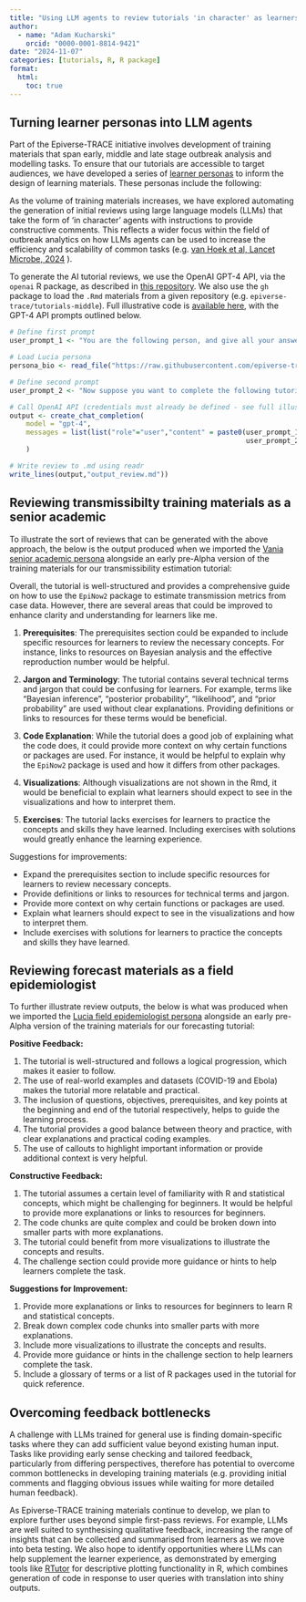 ```yaml
---
title: "Using LLM agents to review tutorials 'in character' as learners"
author:
  - name: "Adam Kucharski"
    orcid: "0000-0001-8814-9421"
date: "2024-11-07"
categories: [tutorials, R, R package]
format:
  html:
    toc: true
---
```


## Turning learner personas into LLM agents

Part of the Epiverse-TRACE initiative involves development of training materials that span early, middle and late stage outbreak analysis and modelling tasks. To ensure that our tutorials are accessible to target audiences, we have developed a series of [learner personas](https://github.com/epiverse-trace/personas) to inform the design of learning materials. These personas include the following:

As the volume of training materials increases, we have explored automating the generation of initial reviews using large language models (LLMs) that take the form of 'in character' agents with instructions to provide constructive comments. This reflects a wider focus within the field of outbreak analytics on how LLMs agents can be used to increase the efficiency and scalability of common tasks (e.g. [van Hoek et al, Lancet Microbe, 2024](https://www.thelancet.com/journals/lanmic/article/PIIS2666-5247(24)00104-6/fulltext) ).

To generate the AI tutorial reviews, we use the OpenAI GPT-4 API, via the `openai` R package, as described in [this repository](https://github.com/adamkucharski/llm-api-scripts/). We also use the `gh` package to load the `.Rmd` materials from a given repository (e.g. `epiverse-trace/tutorials-middle`). Full illustrative code is [available here](https://github.com/adamkucharski/llm-api-scripts/scripts/content_review_gpt.R), with the GPT-4 API prompts outlined below.

```r
# Define first prompt
user_prompt_1 <- "You are the following person, and give all your answers in character:"

# Load Lucia persona
persona_bio <- read_file("https://raw.githubusercontent.com/epiverse-trace/personas/master/lucia-outbreaks.qmd")

# Define second prompt
user_prompt_2 <- "Now suppose you want to complete the following tutorial about outbreak analysis in R. The content is in R markdown but would be knitted to HTML in reality, with additional figures where relevant. Provide a critique of the tutorial from your perspective as a learner. What is unclear? What is useful? What is difficult? What could be refined? Support comments with brief quotes. In your feedback be succinct, positive, constructive and specific. State what content to keep and what to improve. Provide clear suggestions for next steps to remove, change or add content. Note that visualisations will be in the tutorial, but are not shown in the Rmd, so do not comment on these. Summarise your review and suggestions for specific improvements in short bullet point paragraphs. If some of the points are similar, amalgamate these into a single bullet point. \n\n"

# Call OpenAI API (credentials must already be defined - see full illustrative code link above)
output <- create_chat_completion(
    model = "gpt-4",
    messages = list(list("role"="user","content" = paste0(user_prompt_1,persona_bio,
                                                          user_prompt_2,tutorial_contents))
    )

# Write review to .md using readr
write_lines(output,"output_review.md"))

```

## Reviewing transmissibilty training materials as a senior academic

To illustrate the sort of reviews that can be generated with the above approach, the below is the output produced when we imported the [Vania senior academic persona](https://epiverse-trace.github.io/personas/vania-academica.html) alongside an early pre-Alpha version of the training materials for our transmissibility estimation tutorial:

Overall, the tutorial is well-structured and provides a comprehensive guide on how to use the `EpiNow2` package to estimate transmission metrics from case data. However, there are several areas that could be improved to enhance clarity and understanding for learners like me. 

1. **Prerequisites**: The prerequisites section could be expanded to include specific resources for learners to review the necessary concepts. For instance, links to resources on Bayesian analysis and the effective reproduction number would be helpful.

2. **Jargon and Terminology**: The tutorial contains several technical terms and jargon that could be confusing for learners. For example, terms like "Bayesian inference", "posterior probability", "likelihood", and "prior probability" are used without clear explanations. Providing definitions or links to resources for these terms would be beneficial.

3. **Code Explanation**: While the tutorial does a good job of explaining what the code does, it could provide more context on why certain functions or packages are used. For instance, it would be helpful to explain why the `EpiNow2` package is used and how it differs from other packages.

4. **Visualizations**: Although visualizations are not shown in the Rmd, it would be beneficial to explain what learners should expect to see in the visualizations and how to interpret them.

5. **Exercises**: The tutorial lacks exercises for learners to practice the concepts and skills they have learned. Including exercises with solutions would greatly enhance the learning experience.

Suggestions for improvements:

- Expand the prerequisites section to include specific resources for learners to review necessary concepts.
- Provide definitions or links to resources for technical terms and jargon.
- Provide more context on why certain functions or packages are used.
- Explain what learners should expect to see in the visualizations and how to interpret them.
- Include exercises with solutions for learners to practice the concepts and skills they have learned.


## Reviewing forecast materials as a field epidemiologist
To further illustrate review outputs, the below is what was produced when we imported the [Lucia field epidemiologist persona](https://epiverse-trace.github.io/personas/lucia-outbreaks.html) alongside an early pre-Alpha version of the training materials for our forecasting tutorial:

**Positive Feedback:**

1. The tutorial is well-structured and follows a logical progression, which makes it easier to follow.
2. The use of real-world examples and datasets (COVID-19 and Ebola) makes the tutorial more relatable and practical.
3. The inclusion of questions, objectives, prerequisites, and key points at the beginning and end of the tutorial respectively, helps to guide the learning process.
4. The tutorial provides a good balance between theory and practice, with clear explanations and practical coding examples.
5. The use of callouts to highlight important information or provide additional context is very helpful.

**Constructive Feedback:**

1. The tutorial assumes a certain level of familiarity with R and statistical concepts, which might be challenging for beginners. It would be helpful to provide more explanations or links to resources for beginners.
2. The code chunks are quite complex and could be broken down into smaller parts with more explanations.
3. The tutorial could benefit from more visualizations to illustrate the concepts and results.
4. The challenge section could provide more guidance or hints to help learners complete the task.

**Suggestions for Improvement:**

1. Provide more explanations or links to resources for beginners to learn R and statistical concepts.
2. Break down complex code chunks into smaller parts with more explanations.
3. Include more visualizations to illustrate the concepts and results.
4. Provide more guidance or hints in the challenge section to help learners complete the task.
5. Include a glossary of terms or a list of R packages used in the tutorial for quick reference.

## Overcoming feedback bottlenecks

A challenge with LLMs trained for general use is finding domain-specific tasks where they can add sufficient value beyond existing human input. Tasks like providing early sense checking and tailored feedback, particularly from differing perspectives, therefore has potential to overcome common bottlenecks in developing training materials (e.g. providing initial comments and flagging obvious issues while waiting for more detailed human feedback).

As Epiverse-TRACE training materials continue to develop, we plan to explore further uses beyond simple first-pass reviews. For example, LLMs are well suited to synthesising qualitative feedback, increasing the range of insights that can be collected and summarised from learners as we move into beta testing. We also hope to identify opportunities where LLMs can help supplement the learner experience, as demonstrated by emerging tools like [RTutor](http://rtutor.ai/) for descriptive plotting functionality in R, which combines generation of code in response to user queries with translation into shiny outputs.
